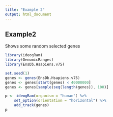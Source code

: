 ```yaml
---
title: "Example 2"
output: html_document
---
```



## Example2

Shows some random selected genes

```r
library(ideogRam)
library(GenomicRanges)
library(EnsDb.Hsapiens.v75)
```



```r
set.seed(1)
genes <- genes(EnsDb.Hsapiens.v75)
genes <- genes[start(genes) < 40000000]
genes <- genes[sample(seq(length(genes)), 100)]

p <- ideogRam(organism = "human") %>%
    set_option(orientation = "horizontal") %>%
    add_track(genes)
p
```


